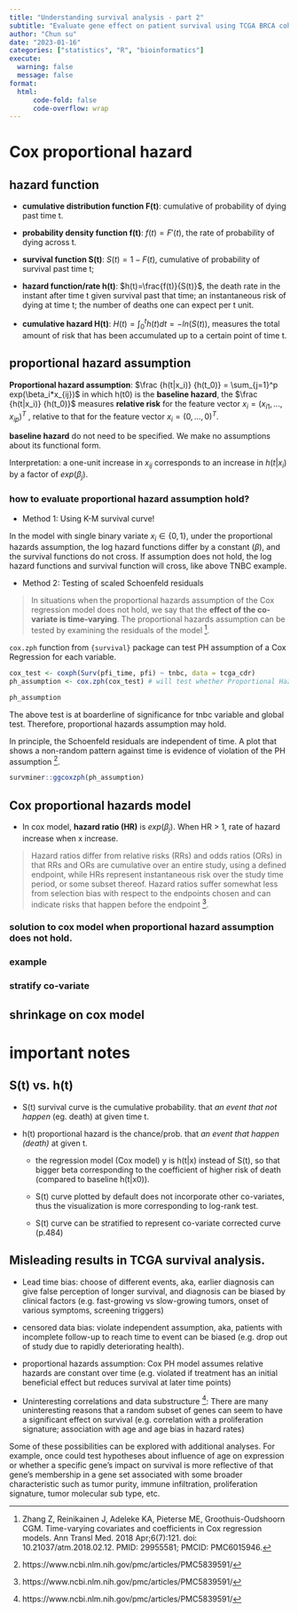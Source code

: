 ```yaml
---
title: "Understanding survival analysis - part 2"
subtitle: "Evaluate gene effect on patient survival using TCGA BRCA cohort"
author: "Chun su"
date: "2023-01-16"
categories: ["statistics", "R", "bioinformatics"]
execute: 
  warning: false
  message: false
format:
  html:
      code-fold: false
      code-overflow: wrap
---
```


# Cox proportional hazard

## hazard function

-   **cumulative distribution function F(t)**: cumulative of probability of dying past time t.

-   **probability density function f(t)**: $f(t) = F'(t)$, the rate of probability of dying across t.

-   **survival function S(t)**: $S(t)=1-F(t)$, cumulative of probability of survival past time t;

-   **hazard function/rate h(t)**: $h(t)=\frac{f(t)}{S(t)}$, the death rate in the instant after time t given survival past that time; an instantaneous risk of dying at time t; the number of deaths one can expect per t unit.

-   **cumulative hazard H(t)**: $H(t)=\int_{0}^t h(t)dt = -ln(S(t))$, measures the total amount of risk that has been accumulated up to a certain point of time t.

## proportional hazard assumption

**Proportional hazard assumption**: $\frac {h(t|x_i)} {h(t_0)} = \sum_{j=1}^p exp(\beta_i*x_{ij})$ in which h(t0) is the **baseline hazard**, the $\frac {h(t|x_i)} {h(t_0)}$ measures **relative risk** for the feature vector $x_i = (x_{i1}, . . . , x_{ip})^T$ , relative to that for the feature vector $x_i =(0,...,0)^T$.

**baseline hazard** do not need to be specified. We make no assumptions about its functional form.

Interpretation: a one-unit increase in $x_{ij}$ corresponds to an increase in $h(t|x_i)$ by a factor of $exp(\beta_{j})$.

### how to evaluate proportional hazard assumption hold?

-   Method 1: Using K-M survival curve!

In the model with single binary variate $x_i \in \{0,1\}$, under the proportional hazards assumption, the log hazard functions differ by a constant ($\beta$), and the survival functions do not cross. If assumption does not hold, the log hazard functions and survival function will cross, like above TNBC example.

-   Method 2: Testing of scaled Schoenfeld residuals

> In situations when the proportional hazards assumption of the Cox regression model does not hold, we say that the **effect of the co-variate is time-varying**. The proportional hazards assumption can be tested by examining the residuals of the model [^9].

[^9]: Zhang Z, Reinikainen J, Adeleke KA, Pieterse ME, Groothuis-Oudshoorn CGM. Time-varying covariates and coefficients in Cox regression models. Ann Transl Med. 2018 Apr;6(7):121. doi: 10.21037/atm.2018.02.12. PMID: 29955581; PMCID: PMC6015946.

`cox.zph` function from `{survival}` package can test PH assumption of a Cox Regression for each variable.

```r
cox_test <- coxph(Surv(pfi_time, pfi) ~ tnbc, data = tcga_cdr) 
ph_assumption <- cox.zph(cox_test) # will test whether Proportional Hazards Assumption of a Cox Regression for each variable (tnbc)

ph_assumption
```

The above test is at boarderline of significance for tnbc variable and global test. Therefore, proportional hazards assumption may hold.

In principle, the Schoenfeld residuals are independent of time. A plot that shows a non-random pattern against time is evidence of violation of the PH assumption [^10].

[^10]: https://www.ncbi.nlm.nih.gov/pmc/articles/PMC5839591/

```r
survminer::ggcoxzph(ph_assumption)
```

## Cox proportional hazards model

-   In cox model, **hazard ratio (HR)** is $exp(\beta_{j})$. When HR \> 1, rate of hazard increase when x increase.

> Hazard ratios differ from relative risks (RRs) and odds ratios (ORs) in that RRs and ORs are cumulative over an entire study, using a defined endpoint, while HRs represent instantaneous risk over the study time period, or some subset thereof. Hazard ratios suffer somewhat less from selection bias with respect to the endpoints chosen and can indicate risks that happen before the endpoint [^11].

[^11]: https://www.ncbi.nlm.nih.gov/pmc/articles/PMC5839591/

### solution to cox model when proportional hazard assumption does not hold.

### example

### stratify co-variate

## shrinkage on cox model

# important notes

## S(t) vs. h(t)

-   S(t) survival curve is the cumulative probability. that *an event that not happen* (eg. death) at given time t.

-   h(t) proportional hazard is the chance/prob. that *an event that happen (death)* at given t.

    -   the regression model (Cox model) y is h(t\|x) instead of S(t), so that bigger beta corresponding to the coefficient of higher risk of death (compared to baseline h(t\|x0)).

    -   S(t) curve plotted by default does not incorporate other co-variates, thus the visualization is more corresponding to log-rank test.

    -   S(t) curve can be stratified to represent co-variate corrected curve (p.484)

## Misleading results in TCGA survival analysis.

-   Lead time bias: choose of different events, aka, earlier diagnosis can give false perception of longer survival, and diagnosis can be biased by clinical factors (e.g. fast-growing vs slow-growing tumors, onset of various symptoms, screening triggers)

-   censored data bias: violate independent assumption, aka, patients with incomplete follow-up to reach time to event can be biased (e.g. drop out of study due to rapidly deteriorating health).

-   proportional hazards assumption: Cox PH model assumes relative hazards are constant over time (e.g. violated if treatment has an initial beneficial effect but reduces survival at later time points)

-   Uninteresting correlations and data substructure [^12]: There are many uninteresting reasons that a random subset of genes can seem to have a significant effect on survival (e.g. correlation with a proliferation signature; association with age and age bias in hazard rates)

[^12]: https://www.ncbi.nlm.nih.gov/pmc/articles/PMC5839591/

Some of these possibilities can be explored with additional analyses. For example, once could test hypotheses about influence of age on expression or whether a specific gene's impact on survival is more reflective of that gene's membership in a gene set associated with some broader characteristic such as tumor purity, immune infiltration, proliferation signature, tumor molecular sub type, etc.